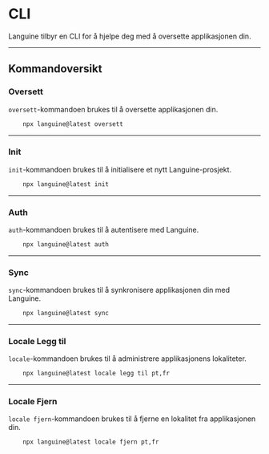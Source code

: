 # CLI

Languine tilbyr en CLI for å hjelpe deg med å oversette applikasjonen din.

---

## Kommandoversikt

### Oversett

`oversett`-kommandoen brukes til å oversette applikasjonen din.

```bash title="Terminal"
    npx languine@latest oversett
```

---

### Init

`init`-kommandoen brukes til å initialisere et nytt Languine-prosjekt.

```bash title="Terminal"
    npx languine@latest init
```

---

### Auth

`auth`-kommandoen brukes til å autentisere med Languine.

```bash title="Terminal"
    npx languine@latest auth
```

---

### Sync

`sync`-kommandoen brukes til å synkronisere applikasjonen din med Languine.

```bash title="Terminal"
    npx languine@latest sync
```

---

### Locale Legg til

`locale`-kommandoen brukes til å administrere applikasjonens lokaliteter.

```bash title="Terminal"
    npx languine@latest locale legg til pt,fr
```

---

### Locale Fjern

`locale fjern`-kommandoen brukes til å fjerne en lokalitet fra applikasjonen din.

```bash title="Terminal"
    npx languine@latest locale fjern pt,fr
```

